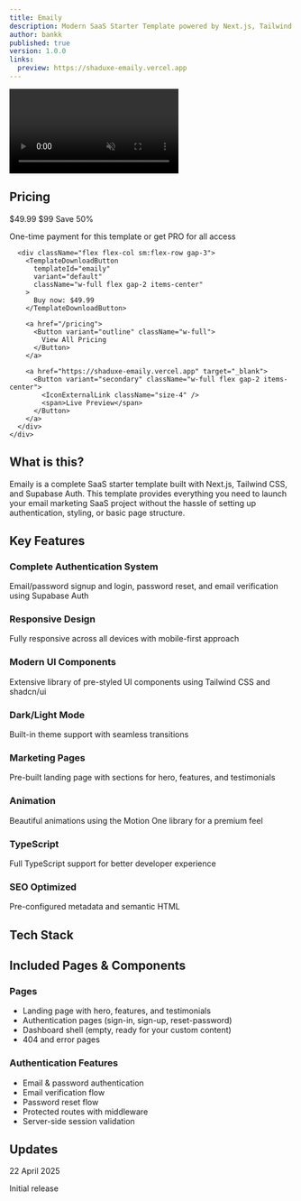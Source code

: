 ```yaml
---
title: Emaily
description: Modern SaaS Starter Template powered by Next.js, Tailwind CSS v4, React 19, and Supabase Auth
author: bankk
published: true
version: 1.0.0
links:
  preview: https://shaduxe-emaily.vercel.app
---
```


<div className="relative w-full overflow-hidden rounded-lg border bg-gradient-to-b from-background/10 to-background/80 p-2 backdrop-blur">
  <div className="w-full overflow-hidden rounded-lg border shadow-lg">
    <video 
      src="/templates/emaily.mp4"  
      autoPlay
      muted
      loop
      playsInline
      className="w-full h-auto"
    />
  </div>
</div>

## Pricing

<div className="mt-4 mb-8">
  <div className="p-5 border rounded-lg bg-muted/5">
    <div className="flex flex-col md:flex-row md:items-center md:justify-between gap-4">
      <div>
        <div className="flex items-baseline gap-2 mb-1">
          <span className="text-2xl font-bold">$49.99</span>
          <span className="text-sm text-muted-foreground line-through">$99</span>
          <span className="text-xs bg-primary/10 text-primary px-2 py-0.5 rounded-full">Save 50%</span>
        </div>
        <p className="text-sm text-muted-foreground">One-time payment for this template or get PRO for all access</p>
      </div>
      
      <div className="flex flex-col sm:flex-row gap-3">
        <TemplateDownloadButton 
          templateId="emaily" 
          variant="default" 
          className="w-full flex gap-2 items-center"
        >
          Buy now: $49.99
        </TemplateDownloadButton>
        
        <a href="/pricing">
          <Button variant="outline" className="w-full">
            View All Pricing
          </Button>
        </a>
        
        <a href="https://shaduxe-emaily.vercel.app" target="_blank">
          <Button variant="secondary" className="w-full flex gap-2 items-center">
            <IconExternalLink className="size-4" />
            <span>Live Preview</span>
          </Button>
        </a>
      </div>
    </div>
  </div>
</div>

## What is this?

Emaily is a complete SaaS starter template built with Next.js, Tailwind CSS, and Supabase Auth. This template provides everything you need to launch your email marketing SaaS project without the hassle of setting up authentication, styling, or basic page structure.

## Key Features

<div className="grid grid-cols-1 md:grid-cols-2 gap-6 mt-6">
  <div className="space-y-4">
    <div className="flex gap-2">
      <IconCheck className="size-5 text-green-500 flex-shrink-0 mt-0.5" />
      <div>
        <h3 className="font-medium">Complete Authentication System</h3>
        <p className="text-sm text-muted-foreground">Email/password signup and login, password reset, and email verification using Supabase Auth</p>
      </div>
    </div>
    <div className="flex gap-2">
      <IconCheck className="size-5 text-green-500 flex-shrink-0 mt-0.5" />
      <div>
        <h3 className="font-medium">Responsive Design</h3>
        <p className="text-sm text-muted-foreground">Fully responsive across all devices with mobile-first approach</p>
      </div>
    </div>
    <div className="flex gap-2">
      <IconCheck className="size-5 text-green-500 flex-shrink-0 mt-0.5" />
      <div>
        <h3 className="font-medium">Modern UI Components</h3>
        <p className="text-sm text-muted-foreground">Extensive library of pre-styled UI components using Tailwind CSS and shadcn/ui</p>
      </div>
    </div>
    <div className="flex gap-2">
      <IconCheck className="size-5 text-green-500 flex-shrink-0 mt-0.5" />
      <div>
        <h3 className="font-medium">Dark/Light Mode</h3>
        <p className="text-sm text-muted-foreground">Built-in theme support with seamless transitions</p>
      </div>
    </div>
  </div>
  <div className="space-y-4">
    <div className="flex gap-2">
      <IconCheck className="size-5 text-green-500 flex-shrink-0 mt-0.5" />
      <div>
        <h3 className="font-medium">Marketing Pages</h3>
        <p className="text-sm text-muted-foreground">Pre-built landing page with sections for hero, features, and testimonials</p>
      </div>
    </div>
    <div className="flex gap-2">
      <IconCheck className="size-5 text-green-500 flex-shrink-0 mt-0.5" />
      <div>
        <h3 className="font-medium">Animation</h3>
        <p className="text-sm text-muted-foreground">Beautiful animations using the Motion One library for a premium feel</p>
      </div>
    </div>
    <div className="flex gap-2">
      <IconCheck className="size-5 text-green-500 flex-shrink-0 mt-0.5" />
      <div>
        <h3 className="font-medium">TypeScript</h3>
        <p className="text-sm text-muted-foreground">Full TypeScript support for better developer experience</p>
      </div>
    </div>
    <div className="flex gap-2">
      <IconCheck className="size-5 text-green-500 flex-shrink-0 mt-0.5" />
      <div>
        <h3 className="font-medium">SEO Optimized</h3>
        <p className="text-sm text-muted-foreground">Pre-configured metadata and semantic HTML</p>
      </div>
    </div>
  </div>
</div>

## Tech Stack

<div className="mt-6">
  <TechStackFull
    technologies={[
      "nextjs",
      "typescript",
      "shadcn",
      "tailwindcss",
      "motion",
      "supabase",
    ]}
  />
</div>

## Included Pages & Components

<div className="grid grid-cols-1 md:grid-cols-2 gap-4 mt-6 mb-8">
  <div>
    <h3 className="font-semibold mb-2">Pages</h3>
    <ul className="space-y-1">
      <li className="flex items-center gap-2">
        <IconArrowRight className="size-4 text-primary" />
        <span>Landing page with hero, features, and testimonials</span>
      </li>
      <li className="flex items-center gap-2">
        <IconArrowRight className="size-4 text-primary" />
        <span>Authentication pages (sign-in, sign-up, reset-password)</span>
      </li>
      <li className="flex items-center gap-2">
        <IconArrowRight className="size-4 text-primary" />
        <span>Dashboard shell (empty, ready for your custom content)</span>
      </li>
      <li className="flex items-center gap-2">
        <IconArrowRight className="size-4 text-primary" />
        <span>404 and error pages</span>
      </li>
    </ul>
  </div>
  <div>
    <h3 className="font-semibold mb-2">Authentication Features</h3>
    <ul className="space-y-1">
      <li className="flex items-center gap-2">
        <IconArrowRight className="size-4 text-primary" />
        <span>Email & password authentication</span>
      </li>
      <li className="flex items-center gap-2">
        <IconArrowRight className="size-4 text-primary" />
        <span>Email verification flow</span>
      </li>
      <li className="flex items-center gap-2">
        <IconArrowRight className="size-4 text-primary" />
        <span>Password reset flow</span>
      </li>
      <li className="flex items-center gap-2">
        <IconArrowRight className="size-4 text-primary" />
        <span>Protected routes with middleware</span>
      </li>
      <li className="flex items-center gap-2">
        <IconArrowRight className="size-4 text-primary" />
        <span>Server-side session validation</span>
      </li>
    </ul>
  </div>
</div>

## Updates

<div className="space-y-4 mt-6">
  <div className="flex gap-2">
    <div className="size-2 rounded-full bg-primary mt-2" />
    <div>
      <span className="text-xs text-muted-foreground">22 April 2025</span>
      <p className="font-medium">Initial release</p>
    </div>
  </div>
</div>

